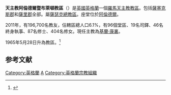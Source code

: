 {{Infobox Roman Catholic diocese
|Roman Catholic Diocese of = 天主教阿倫德爾暨布萊頓教區
|Latin name of diocese = Dioecesis Arundeliensis-Brichtelmestunensis
|image = [[File:Arundel_Cathedral.JPG|250px]]
|caption = 阿倫德爾主教座堂
|location = [[英格蘭|英格蘭]]
|territory = 薩克塞斯郡和薩里郡
|population = 111,500
|rite = 拉丁禮
|主保 = 
|province = 薩瑟克
|established = 1965年
|cathedral = [[阿倫德爾主教座堂|阿倫德爾主教座堂]]
|副主教座堂 =
|leadership = 主教
|website = http://www.dabnet.org/
|教宗 = 
|metropolitan =
|ordinary = 基蘭·康裏
|coadjutor bishop =
|emeritus =
}}
'''天主教阿倫德爾暨布萊頓教區'''（{{lang-la|Dioecesis Arundeliensis-Brichtelmestunensis}}）是[[英國|英國]][[英格蘭|英格蘭]]一個[[羅馬天主教|羅馬天主教]][[教區|教區]]。包括[[薩塞克斯郡|薩塞克斯郡]]和[[薩里郡|薩里郡]]全部。屬[[天主教薩瑟克總教區|薩瑟克總教區]]。座堂位於[[阿倫德爾|阿倫德爾]]。

2011年，有196,700名教友，估轄區總人口6.1%，有96個堂區、19名司鐸、46名終身執事、87名修士、404名修女。現任主教為[[基蘭·康裏|基蘭·康裏]]。

1965年5月28日升為教區。<ref>{{Cite web |url=http://www.dabnet.org/Bishop/historyofthediocese |title=A Brief History of the Diocese |access-date=2010-09-24 |archive-date=2013-03-26 |archive-url=https://web.archive.org/web/20130326061517/http://www.dabnet.org/Bishop/historyofthediocese |dead-url=yes }}</ref>
==参考文献==
<div class="references-small">
<references></references>
</div>

{{英格蘭和威爾斯天主教教區}}

[[Category:英格蘭|Category:英格蘭]]
[[Category:英國天主教教區|A]]
[[Category:英格蘭宗教組織|Category:英格蘭宗教組織]]